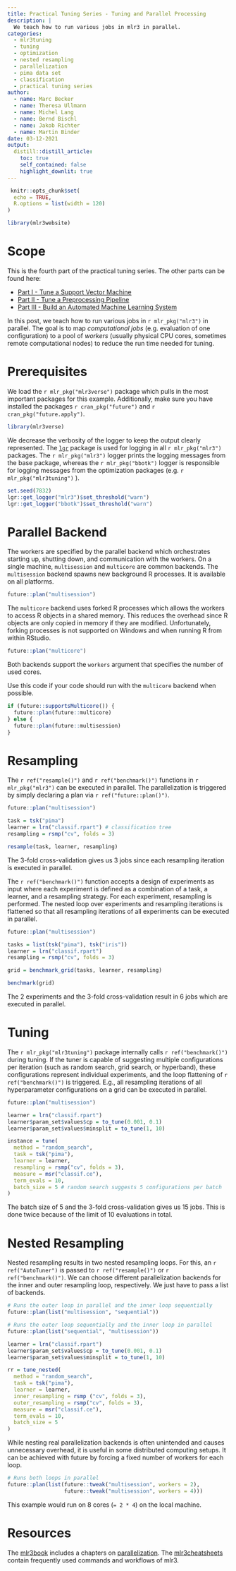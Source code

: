 ```yaml
---
title: Practical Tuning Series - Tuning and Parallel Processing
description: |
  We teach how to run various jobs in mlr3 in parallel.
categories:
  - mlr3tuning
  - tuning
  - optimization
  - nested resampling
  - parallelization
  - pima data set
  - classification
  - practical tuning series
author:
  - name: Marc Becker
  - name: Theresa Ullmann
  - name: Michel Lang
  - name: Bernd Bischl
  - name: Jakob Richter
  - name: Martin Binder
date: 03-12-2021
output:
  distill::distill_article:
    toc: true
    self_contained: false
    highlight_downlit: true
---
```


```r
 knitr::opts_chunk$set(
  echo = TRUE,
  R.options = list(width = 120)
)

library(mlr3website)
```

# Scope

This is the fourth part of the practical tuning series.
The other parts can be found here:

* [Part I - Tune a Support Vector Machine](https://mlr3gallery.mlr-org.com/posts/2021-03-09-practical-tuning-series-tune-a-support-vector-machine/)
* [Part II - Tune a Preprocessing Pipeline](https://mlr3gallery.mlr-org.com/posts/2021-03-10-practical-tuning-series-tune-a-preprocessing-pipeline/)
* [Part III - Build an Automated Machine Learning System](https://mlr3gallery.mlr-org.com/posts/2021-03-11-practical-tuning-series-build-an-automated-machine-learning-system/)

In this post, we teach how to run various jobs in `r mlr_pkg("mlr3")` in parallel.
The goal is to map *computational jobs* (e.g. evaluation of one configuration) to a pool of *workers* (usually physical CPU cores, sometimes remote computational nodes) to reduce the run time needed for tuning.

# Prerequisites

We load the `r mlr_pkg("mlr3verse")`  package which pulls in the most important packages for this example.
Additionally, make sure you have installed the packages `r cran_pkg("future")` and `r cran_pkg("future.apply")`.

```r
library(mlr3verse)
```

We decrease the verbosity of the logger to keep the output clearly represented.
The [`lgr`](https://mlr3book.mlr-org.com/logging.html) package is used for logging in all `r mlr_pkg("mlr3")` packages.
The `r mlr_pkg("mlr3")` logger prints the logging messages from the base package, whereas the `r mlr_pkg("bbotk")`  logger is responsible for logging messages from the optimization packages (e.g. `r mlr_pkg("mlr3tuning")` ).

```r
set.seed(7832)
lgr::get_logger("mlr3")$set_threshold("warn")
lgr::get_logger("bbotk")$set_threshold("warn")
```

# Parallel Backend

The workers are specified by the parallel backend which orchestrates starting up, shutting down, and communication with the workers.
On a single machine, `multisession` and `multicore` are common backends.
The `multisession` backend spawns new background R processes. It is available on all platforms.

```r
future::plan("multisession")
```

The `multicore` backend uses forked R processes which allows the workers to access R objects in a shared memory.
This reduces the overhead since R objects are only copied in memory if they are modified.
Unfortunately, forking processes is not supported on Windows and when running R from within RStudio.

```r
future::plan("multicore")
```

Both backends support the `workers` argument that specifies the number of used cores.

Use this code if your code should run with the `multicore` backend when possible.

```r
if (future::supportsMulticore()) {
  future::plan(future::multicore)
} else {
  future::plan(future::multisession)
}
```

# Resampling

The `r ref("resample()")` and `r ref("benchmark()")` functions in `r mlr_pkg("mlr3")` can be executed in parallel.
The parallelization is triggered by simply declaring a plan via `r ref("future::plan()")`.

```r
future::plan("multisession")

task = tsk("pima")
learner = lrn("classif.rpart") # classification tree
resampling = rsmp("cv", folds = 3)

resample(task, learner, resampling)
```

The 3-fold cross-validation gives us 3 jobs since each resampling iteration is executed in parallel.

The `r ref("benchmark()")` function  accepts  a design of experiments as input where each experiment is defined as a combination of a task, a learner, and a resampling strategy.
For each experiment, resampling is performed.
The nested loop over experiments and resampling iterations is flattened so that all resampling iterations of all experiments can be executed in parallel.

```r
future::plan("multisession")

tasks = list(tsk("pima"), tsk("iris"))
learner = lrn("classif.rpart")
resampling = rsmp("cv", folds = 3)

grid = benchmark_grid(tasks, learner, resampling)

benchmark(grid)
```

The 2 experiments and the 3-fold cross-validation result in 6 jobs which are executed in parallel.

# Tuning

The `r mlr_pkg("mlr3tuning")` package internally calls `r ref("benchmark()")` during tuning.
If the tuner is capable of suggesting multiple configurations per iteration (such as random search,  grid search,  or hyperband), these configurations  represent  individual  experiments,  and  the  loop  flattening of `r ref("benchmark()")` is triggered.
E.g., all resampling iterations of all hyperparameter configurations on a grid can be executed in parallel.

```r
future::plan("multisession")

learner = lrn("classif.rpart")
learner$param_set$values$cp = to_tune(0.001, 0.1)
learner$param_set$values$minsplit = to_tune(1, 10)

instance = tune(
  method = "random_search",
  task = tsk("pima"),
  learner = learner,
  resampling = rsmp("cv", folds = 3),
  measure = msr("classif.ce"),
  term_evals = 10,
  batch_size = 5 # random search suggests 5 configurations per batch
)
```

The batch size of 5 and the 3-fold cross-validation gives us 15 jobs.
This is done twice because of the limit of 10 evaluations in total.

# Nested Resampling

Nested resampling results in two nested resampling loops.
For this, an `r ref("AutoTuner")` is passed to `r ref("resample()")` or `r ref("benchmark()")`.
We can choose different parallelization backends for the inner and outer resampling loop, respectively.
We just have to pass a list of backends.

```r
# Runs the outer loop in parallel and the inner loop sequentially
future::plan(list("multisession", "sequential"))

# Runs the outer loop sequentially and the inner loop in parallel
future::plan(list("sequential", "multisession"))

learner = lrn("classif.rpart")
learner$param_set$values$cp = to_tune(0.001, 0.1)
learner$param_set$values$minsplit = to_tune(1, 10)

rr = tune_nested(
  method = "random_search",
  task = tsk("pima"),
  learner = learner,
  inner_resampling = rsmp ("cv", folds = 3),
  outer_resampling = rsmp("cv", folds = 3),
  measure = msr("classif.ce"),
  term_evals = 10,
  batch_size = 5
)
```

While nesting real parallelization backends is often unintended and causes unnecessary overhead, it is useful in some distributed computing setups. It can be achieved with future by forcing a fixed number of workers for each loop.

```r
# Runs both loops in parallel
future::plan(list(future::tweak("multisession", workers = 2),
                  future::tweak("multisession", workers = 4)))
```

This example would run on 8 cores (`= 2 * 4`) on the local machine.

# Resources

The [mlr3book](https://mlr3book.mlr-org.com/) includes a chapters on [parallelization](https://mlr3book.mlr-org.com/parallelization.html).
The [mlr3cheatsheets](https://cheatsheets.mlr-org.com/) contain frequently used commands and workflows of mlr3.
